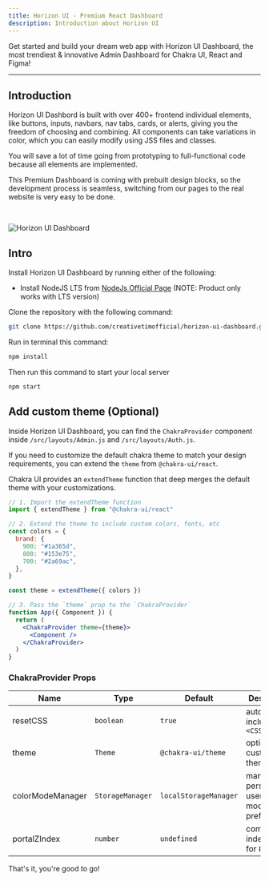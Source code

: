 ```yaml
---
title: Horizon UI - Premium React Dashboard
description: Introduction about Horizon UI
---
```


Get started and build your dream web app with Horizon UI Dashboard, the most
trendiest & innovative Admin Dashboard for Chakra UI, React and Figma!

---

## Introduction

Horizon UI Dashbord is built with over 400+ frontend individual elements, like
buttons, inputs, navbars, nav tabs, cards, or alerts, giving you the freedom of
choosing and combining. All components can take variations in color, which you
can easily modify using JSS files and classes.

You will save a lot of time going from prototyping to full-functional code
because all elements are implemented.

This Premium Dashboard is coming with prebuilt design blocks, so the development
process is seamless, switching from our pages to the real website is very easy
to be done.

&nbsp;

![Horizon UI Dashboard](https://i.ibb.co/5hzFvKd/introduction-image-1.png)

## Intro

Install Horizon UI Dashboard by running either of the following:

- Install NodeJS LTS from
  [NodeJs Official Page](https://nodejs.org/en/?ref=creativetim) (NOTE: Product
  only works with LTS version)

Clone the repository with the following command:

```bash
git clone https://github.com/creativetimofficial/horizon-ui-dashboard.git
```

Run in terminal this command:

```bash
npm install
```

Then run this command to start your local server

```bash
npm start
```

## Add custom theme (Optional)

Inside Horizon UI Dashboard, you can find the `ChakraProvider` component inside
`/src/layouts/Admin.js` and `/src/layouts/Auth.js`.

If you need to customize the default chakra theme to match your design
requirements, you can extend the `theme` from `@chakra-ui/react`.

Chakra UI provides an `extendTheme` function that deep merges the default theme
with your customizations.

```jsx live=false
// 1. Import the extendTheme function
import { extendTheme } from "@chakra-ui/react"

// 2. Extend the theme to include custom colors, fonts, etc
const colors = {
  brand: {
    900: "#1a365d",
    800: "#153e75",
    700: "#2a69ac",
  },
}

const theme = extendTheme({ colors })

// 3. Pass the `theme` prop to the `ChakraProvider`
function App({ Component }) {
  return (
    <ChakraProvider theme={theme}>
      <Component />
    </ChakraProvider>
  )
}
```

### ChakraProvider Props

| Name             | Type             | Default               | Description                                         |
| ---------------- | ---------------- | --------------------- | --------------------------------------------------- |
| resetCSS         | `boolean`        | `true`                | automatically includes `<CSSReset />`               |
| theme            | `Theme`          | `@chakra-ui/theme`    | optional custom theme                               |
| colorModeManager | `StorageManager` | `localStorageManager` | manager to persist a users color mode preference in |
| portalZIndex     | `number`         | `undefined`           | common z-index to use for `Portal`                  |

That's it, you're good to go!
